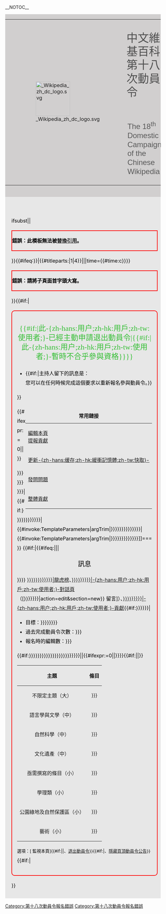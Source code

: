 __NOTOC__
<div style="width: 99%; color: #111; {{box-shadow|0|1px|3px|rgba(0, 0, 0, 0.35)}} {{border-radius|2px}}">
<div style="overflow:hidden; height:auto; background: #D1CFCF; width: 100%; padding-bottom:36px;">
{|
| rowspan=2| <div style="margin-top: 15px;margin-left: 0px; padding-left: 50px;">[[File: Wikipedia zh dc logo.svg|110px]]</div>
| <div style="color: #4F4F4F; font-size: 36px; margin-top: 24px; margin-left: 0px; padding-left: 30px; font-family: 'Noto Sans CJK TC Medium',Sans-serif; line-height: 1.2em;">中文維基百科第十八次動員令</div>
|-
|
<div style="font-size: 24px; padding-top: 0px; padding-left: 33px; margin-left: 0px; font-family: 'Noto Sans CJK TC Normal',Sans-serif; line-height: 1.2em; color: #585858; ">
The 18<sup>th</sup> Domestic Campaign of the Chinese Wikipedia
</div>
|}
</div>
<div style="vertical-align:middle; color: black; background-color:#fff">
<div style="background-color:#e7e7e7; padding: 10px; padding-top:30px; min-height: 600px; padding-left: 20px; margin-top: -15px;  font-size: 16px; font-weight: normal; line-height: 30px; ">
<div style="padding-top:15px;">
{{{{{|safesubst:}}}ifsubst||<div style="border:2px solid red;">
<span class="error">'''錯誤：此模板無法被[[Help:替換引用|替換引用]]。'''</span></div>[[Category:第十八次動員令報名錯誤]]}}{{#ifeq:{{ucfirst:{{#titleparts:{{FULLPAGENAME}}|1|4}}}}|{{#titleparts:{{FULLPAGENAME}}|1|4}}||{{move|Wikipedia:動員令/第十八次動員令/個人貢獻/{{ucfirst:{{#titleparts:{{FULLPAGENAME}}|1|4}}}}|time={{#time:c}}}}<div style="border:2px solid red;">
<span class="error">'''錯誤：請將子頁面首字頭大寫。'''</span></div>[[Category:第十八次動員令報名錯誤]]}}{{#if:{{{retired|}}}{{{disq||}}}|<div style="border: 2px solid red; background: transparent; padding: 1em; -moz-border-radius: 10px; -webkit-border-radius: 10px;" class="plainlinks">
<div style="color:#36BF36; font-size:150%; font-family:微軟正黑體, 微软雅黑, 新細明體; " align="center">{{#if:{{{retired|}}}|此-{zh-hans:用户;zh-hk:用戶;zh-tw:使用者;}-已經主動申請退出動員令|{{#if:{{{disq|}}}|此-{zh-hans:用户;zh-hk:用戶;zh-tw:使用者;}-暫時不合乎參與資格}}}}</div>
* {{#if:{{{disq|}}}|主持人留下的訊息是：{{{disq|}}}<br/>您可以在任何時候完成這個要求以重新報名參與動員令。}}
{{HideH
|Head         = 檢視此-{zh-hans:用户;zh-hk:用戶;zh-tw:使用者;}-的貢獻
|FrameStyle   = border:none; 
|HeadStyle    = background-color: transparent; text-align: left; font-weight: none;
|ContentStyle = background-color: transparent; 一
}}[[Category:第十八次動員令已取消的報名|{{SUBPAGENAME}}]]}}
<div style="float: right;">
{| style="border:1px solid #E8E8E8; margin-bottom:10px; padding:3px 10px; vertical-align:top; box-shadow: 0px 1px 3px rgba(0, 0, 0, 0.08); background:#FFF; {{border-radius|10px}};"
|+'''常用鏈接'''
|-
| [[Special:Editpage/{{FULLPAGENAME}}|<span class="mw-ui-button mw-ui-progressive" title="修改您的個人貢獻">編輯本頁<br />提報貢獻</span>]]
|-
| [[Special:Purge/{{FULLPAGENAME}}|<span class="mw-ui-button" title="更新本頁的快取">更新-{zh-hans:缓存;zh-hk:緩衝記憶體;zh-tw:快取}-</span>]]
|-
| [[Special:NewSection/Wikipedia talk:動員令/第十八次動員令|<span class="mw-ui-button" title="於動員令的討論頁留言，查詢動員令、報告分數計算錯誤或其他事項">發問問題</span>]]
|-
| [[Wikipedia:動員令/第十八次動員令/整體貢獻|<span class="mw-ui-button" title="瀏覽本次動員令所有貢獻">整體貢獻</span>]]
|}
</div>
<div class="DC18_usercontop hide_DCbulletin" id="DC18notice_usercontop" style="background-color:transparent; ">
{{#ifexpr:{{{display_notice|1}}} = 0||{{DC18/bulletin}}}}
</div>
{{NoEdit|===[[User:{{#invoke:TemplateParameters|argTrim|{{{realusername|{{{真用戶名|{{{真用户名|{{{真使用者名|Example}}}}}}}}}}}}}}|{{#if:{{{暱稱|{{{昵称|{{{myname|{{{簽名|{{{签名}}}}}}}}}}}}}}}|{{#invoke:TemplateParameters|argTrim|{{{暱稱|{{{昵称|{{{myname|{{{簽名|{{{签名}}}}}}}}}}}}}}}}}|{{#invoke:TemplateParameters|argTrim|{{{realusername|{{{真用戶名|{{{真用户名|{{{真使用者名|Example}}}}}}}}}}}}}}}}]]===}}
{{#if:{{{topmsg|}}}|{{#ifeq:{{REVISIONUSER}}|{{SUBPAGENAME}}||<div style="border: 5px solid {{#ifeq:{{{topmsg_type|}}}|warning|#FF0000|#006400}}; background-color: {{#ifeq:{{{topmsg_type|}}}|warning|#FF8080|#98FB98}}; font-align:center; font-size:105%; -moz-border-radius: 5px; -webkit-border-radius: 5px; border-radius:5px; "><center style="font-size:125%;">訊息</center>
{{{topmsg|}}}</div>}}}}
[[Wikipedia:動員令/第十八次動員令/龍虎榜#con-{{{realusername|{{{myname|{{{真用戶名|{{{真用户名|{{{真使用者名|top}}}}}}}}}}}}}}}|龍虎榜]]、[[User talk:{{{realusername|{{{真用戶名|{{{真用户名|{{{真使用者名|Example}}}}}}}}}}}}|-{zh-hans:用户;zh-hk:用戶;zh-tw:使用者;}-對話頁]]（<span class="plainlinks">[{{fullurl:User talk:{{{realusername|{{{真用戶名|{{{真用户名|{{{真使用者名|Example}}}}}}}}}}}}|action=edit&section=new}} 留言]</span>）、[[Special:Contributions/{{{realusername|{{{真用戶名|{{{真用户名|{{{真使用者名|Example}}}}}}}}}}}}|-{zh-hans:用户;zh-hk:用戶;zh-tw:使用者;}-貢獻]]{{#if:{{{target|{{{目標|{{{目标|}}}}}}}}}|
* 目標：{{{target|{{{目標|{{{目标|}}}}}}}}}}}
* 過去完成動員令次數：{{{參與數|{{{参与数|<div style="border:2px solid red;"><span class="error">'''未知，請填入參數「參與數」。'''</span></div>}}}}}}
* 報名時的編輯數：{{{编辑数|{{{編輯數|<div style="border:2px solid red;"><span class="error">'''未知，請填入參數「編輯數」。'''</span></div>}}}}}}
<includeonly>{{#if:{{{大動員令|{{{大动员令|}}}}}}{{{語言學與文學|{{{语言学与文学|}}}}}}{{{自然科學|{{{自然科学|}}}}}}{{{文化遺產|{{{文化遗产|}}}}}}{{{亟需撰寫的條目|{{{亟需撰写的条目|}}}}}}{{{學理類|{{{学理类|}}}}}}{{{公園綠地及自然保護區|{{{公园绿地及自然保护区|}}}}}}{{{藝術|{{{艺术|}}}}}}||{{#ifexpr:{{{cat|1}}}=0|{{DC18/con_table/nocontribution|cat=0}}|{{DC18/con_table/nocontribution}}}}}}{{#if:{{{cat|}}}||[[Category:第十八次動員令個人貢獻‎|{{SUBPAGENAME}}]]}}</includeonly>
{| class="wikitable"
!align="center"| '''主題'''
!align="center"| '''條目'''
|-
!不限定主題（大）
|{{clear}}
{{{大動員令|{{{大动员令|}}}}}}
|-
!語言學與文學（中）
|{{clear}}
{{{語言學與文學|{{{语言学与文学|}}}}}}
|-
!自然科學（中）
|{{clear}}
{{{自然科學|{{{自然科学|}}}}}}
|-
!文化遺產（中）
|{{clear}}
{{{文化遺產|{{{文化遗产|}}}}}}
|-
!亟需撰寫的條目（小）
|{{clear}}
{{{亟需撰寫的條目|{{{亟需撰写的条目|}}}}}}
|-
!學理類（小）
|{{clear}}
{{{學理類|{{{学理类|}}}}}}
|-
!公園綠地及自然保護區（小）
|{{clear}}
{{{公園綠地及自然保護區|{{{公园绿地及自然保护区|}}}}}}
|-
!藝術（小）
|{{clear}}
{{{藝術|{{{艺术|}}}}}}
|}

<span style="font-size:85%" class="plainlinks">選項：[{{fullurl:{{FULLPAGENAME}}|action=watch}} <span title="將本頁列入監視清單，點選此處後請再確認">監視本頁</span>]{{#if:{{{disq|}}}{{{retired|}}}||、[[Wikipedia:動員令/第十八次動員令/雜項#退出動員令|<span title="退出參與是次動員令（慎用！）的設定方式">退出動員令</span>]]}}{{#if:{{{display_notice}}}|、[[Wikipedia:動員令/第十八次動員令/雜項#隱藏公告欄|<span title="隱藏本頁頭部公告的設定方式">隱藏頁頂動員令公告</span>]]}}</span>{{#if:{{{retired|}}}{{{disq||}}}|{{HideF}}</div>}}

</div></div></div></div>